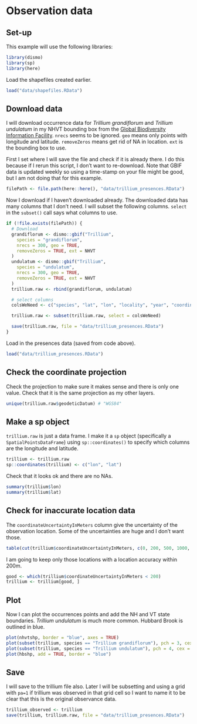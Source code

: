 # Observation data

## Set-up

This example will use the following libraries:

```r
library(dismo)
library(sp)
library(here)
```

Load the shapefiles created earlier.
```r
load("data/shapefiles.RData")
```

## Download data

I will download occurrence data for *Trillium grandiflorum* and *Trillium undulatum* in my NHVT bounding box from the [Global Biodiversity Information Facility](https://www.gbif.org/). `nrecs` seems to be ignored. `geo` means only points with longitude and latitude. `removeZeros` means get rid of NA in location. `ext` is the bounding box to use. 

First I set where I will save the file and check if it is already there. I do this because if I rerun this script, I don't want to re-download. Note that GBIF data is updated weekly so using a time-stamp on your file might be good, but I am not doing that for this example.
```r
filePath <- file.path(here::here(), "data/trillium_presences.RData")
```
Now I download if I haven't downloaded already. The downloaded data has many columns that I don't need. I will subset the following columns. `select` in the `subset()` call says what columns to use. 
```r
if (!file.exists(filePath)) {
  # Download
  grandiflorum <- dismo::gbif("Trillium",
    species = "grandiflorum",
    nrecs = 300, geo = TRUE,
    removeZeros = TRUE, ext = NHVT
  )
  undulatum <- dismo::gbif("Trillium",
    species = "undulatum",
    nrecs = 300, geo = TRUE,
    removeZeros = TRUE, ext = NHVT
  )
  trillium.raw <- rbind(grandiflorum, undulatum)

  # select columns
  colsWeNeed <- c("species", "lat", "lon", "locality", "year", "coordinateUncertaintyInMeters", "occurrenceID", "occurrenceRemarks", "geodeticDatum")

  trillium.raw <- subset(trillium.raw, select = colsWeNeed)

  save(trillium.raw, file = "data/trillium_presences.RData")
}
```

Load in the presences data (saved from code above).
```r
load("data/trillium_presences.RData")
```

## Check the coordinate projection

Check the projection to make sure it makes sense and there is only one value. Check that it is the same projection as my other layers.
```r
unique(trillium.raw$geodeticDatum) # "WGS84"
```

## Make a sp object

`trillium.raw` is just a data frame. I make it a `sp` object (specifically a `SpatialPointsDataFrame`) using `sp::coordinates()` to specify which columns are the longitude and latitude.
```r
trillium <- trillium.raw
sp::coordinates(trillium) <- c("lon", "lat")
```
Check that it looks ok and there are no NAs.
```r
summary(trillium$lon)
summary(trillium$lat)
```


## Check for inaccurate location data

The `coordinateUncertaintyInMeters` column give the uncertainty of the observation location. Some of the uncertainties are huge and I don't want those.

```r
table(cut(trillium$coordinateUncertaintyInMeters, c(0, 200, 500, 1000, 2000, 5000)))
```
I am going to keep only those locations with a location accuracy within 200m.
```r
good <- which(trillium$coordinateUncertaintyInMeters < 200)
trillium <- trillium[good, ]
```

## Plot 

Now I can plot the occurrences points and add the NH and VT state boundaries. *Trillium undulatum* is much more common. Hubbard Brook is outlined in blue.
```r
plot(nhvtshp, border = "blue", axes = TRUE)
plot(subset(trillium, species == "Trillium grandiflorum"), pch = 3, cex = 1, add = TRUE)
plot(subset(trillium, species == "Trillium undulatum"), pch = 4, cex = 1, col = "red", add = TRUE)
plot(hbshp, add = TRUE, border = "blue")
```

## Save

I will save to the trillium file also. Later I will be subsetting and using a grid with `pa=1` if trillium was observed in that grid cell so I want to name it to be clear that this is the original observance data.
```r
trillium_observed <- trillium
save(trillium, trillium.raw, file = "data/trillium_presences.RData")
```
